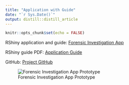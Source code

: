 ```yaml
---
title: "Application with Guide"
date: "`r Sys.Date()`"
output: distill::distill_article
---
```


```r
knitr::opts_chunk$set(echo = FALSE)
```

RShiny application and guide: [Forensic Investigation App](https://isss608-2021g1g10.shinyapps.io/STFA/)

RShiny guide PDF: [Application Guide](https://github.com/syedahmadzaki/ISSS608.2021G1G10/blob/master/app_guide.pdf)

GitHub: [Project GitHub](https://github.com/syedahmadzaki/ISSS608.2021G1G10)

![Forensic Investigation App Prototype](img/rshiny.png)



